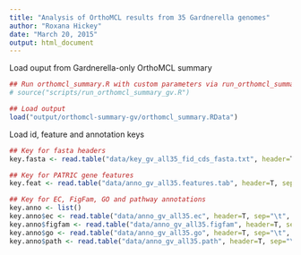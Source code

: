 ```yaml
---
title: "Analysis of OrthoMCL results from 35 Gardnerella genomes"
author: "Roxana Hickey"
date: "March 20, 2015"
output: html_document
---
```


Load ouput from Gardnerella-only OrthoMCL summary
```r
## Run orthomcl_summary.R with custom parameters via run_orthomcl_summary_gv.R
# source("scripts/run_orthomcl_summary_gv.R")

## Load output
load("output/orthomcl-summary-gv/orthomcl_summary.RData")
```

Load id, feature and annotation keys
```r
## Key for fasta headers
key.fasta <- read.table("data/key_gv_all35_fid_cds_fasta.txt", header=T, sep="\t")

## Key for PATRIC gene features
key.feat <- read.table("data/anno_gv_all35.features.tab", header=T, sep="\t", quote="")

## Key for EC, FigFam, GO and pathway annotations
key.anno <- list()
key.anno$ec <- read.table("data/anno_gv_all35.ec", header=T, sep="\t", quote="")
key.anno$figfam <- read.table("data/anno_gv_all35.figfam", header=T, sep="\t", quote="")
key.anno$go <- read.table("data/anno_gv_all35.go", header=T, sep="\t", quote="")
key.anno$path <- read.table("data/anno_gv_all35.path", header=T, sep="\t", quote="")
```

